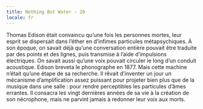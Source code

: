 ```yaml
---
title: Nothing But Water - 20
locale: fr
---
```


<NothingButWaterFontMedium>
  <Columns>
    <UnbreakableBlock>
      Thomas Edison était convaincu qu’une fois les personnes mortes, leur esprit se dispersait dans l’éther en d’infimes particules métapsychiques. À son époque, on savait déjà qu’une conversation entière pouvait être traduite par des points et des lignes, puis transmise à l’aide d’impulsions électriques. On savait aussi qu’une voix pouvait circuler le long d’un conduit acoustique. Edison breveta le phonographe en 1877.
    </UnbreakableBlock>
    <UnbreakableBlock>
      Mais cette machine n’était qu’une étape de sa recherche. Il rêvait d’inventer un jour un mécanisme d’amplification assez puissant pour projeter bien plus que de la musique dans une salle : pour rendre perceptibles les particules d’âmes errantes. Il consacra les vingt dernières années de sa vie à la création de son nécrophone, mais ne parvint jamais à redonner leur voix aux morts.
    </UnbreakableBlock>
  </Columns>
</NothingButWaterFontMedium>
